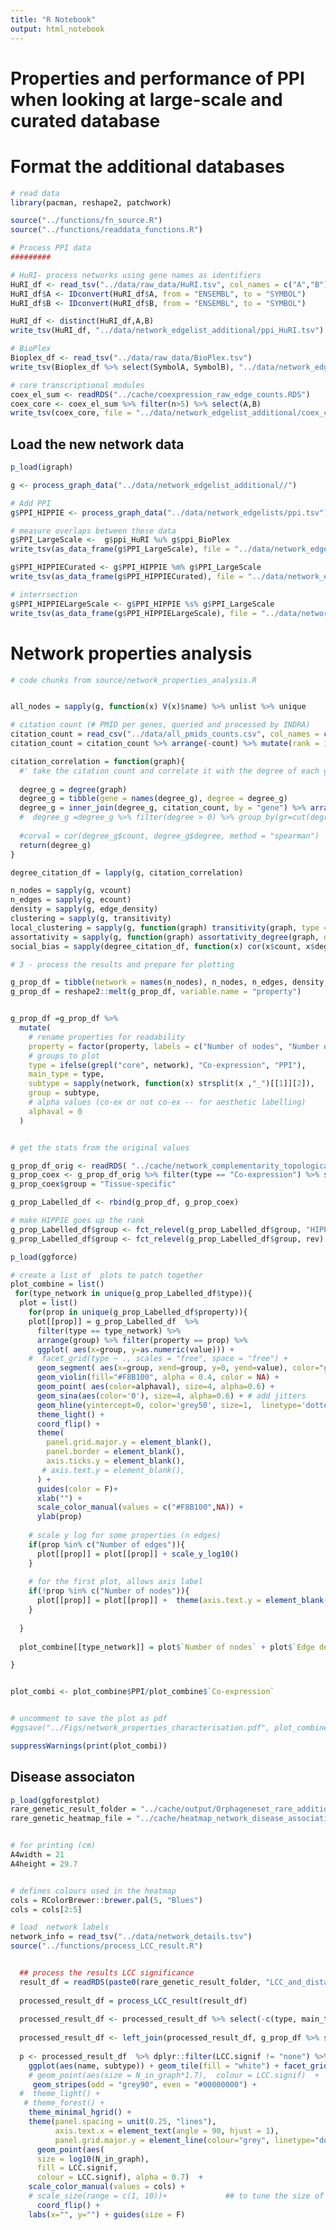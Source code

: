 ```yaml
---
title: "R Notebook"
output: html_notebook
---
```


# Properties and performance of PPI when looking at large-scale and curated database

# Format the additional databases

```r
# read data
library(pacman, reshape2, patchwork)

source("../functions/fn_source.R")
source("../functions/readdata_functions.R")
```

```r
# Process PPI data
#########

# HuRI- process networks using gene names as identifiers
HuRI_df <- read_tsv("../data/raw_data/HuRI.tsv", col_names = c("A","B"))
HuRI_df$A <- IDconvert(HuRI_df$A, from = "ENSEMBL", to = "SYMBOL")
HuRI_df$B <- IDconvert(HuRI_df$B, from = "ENSEMBL", to = "SYMBOL")

HuRI_df <- distinct(HuRI_df,A,B)
write_tsv(HuRI_df, "../data/network_edgelist_additional/ppi_HuRI.tsv")

# BioPlex
Bioplex_df <- read_tsv("../data/raw_data/BioPlex.tsv")
write_tsv(Bioplex_df %>% select(SymbolA, SymbolB), "../data/network_edgelist_additional/ppi_BioPlex.tsv")

# core transcriptional modules
coex_el_sum <- readRDS("../cache/coexpression_raw_edge_counts.RDS")
coex_core <- coex_el_sum %>% filter(n>5) %>% select(A,B)
write_tsv(coex_core, file = "../data/network_edgelist_additional/coex_core.tsv")
```


## Load the new network data
```r
p_load(igraph)

g <- process_graph_data("../data/network_edgelist_additional//")

# Add PPI
g$PPI_HIPPIE <- process_graph_data("../data/network_edgelists/ppi.tsv")[[1]]

# measure overlaps between these data
g$PPI_LargeScale <-  g$ppi_HuRI %u% g$ppi_BioPlex
write_tsv(as_data_frame(g$PPI_LargeScale), file = "../data/network_edgelist_additional/PPI_LargeScale.tsv")

g$PPI_HIPPIECurated <- g$PPI_HIPPIE %m% g$PPI_LargeScale
write_tsv(as_data_frame(g$PPI_HIPPIECurated), file = "../data/network_edgelist_additional/PPI_HIPPIECurated.tsv")

# interrsection
g$PPI_HIPPIELargeScale <- g$PPI_HIPPIE %s% g$PPI_LargeScale
write_tsv(as_data_frame(g$PPI_HIPPIELargeScale), file = "../data/network_edgelist_additional/PPI_HIPPIELargeScale.tsv")
```



# Network properties analysis
```r
# code chunks from source/network_properties_analysis.R


all_nodes = sapply(g, function(x) V(x)$name) %>% unlist %>% unique 

# citation count (# PMID per genes, queried and processed by INDRA)
citation_count = read_csv("../data/all_pmids_counts.csv", col_names = c("gene", "count"), col_types = "ci")
citation_count = citation_count %>% arrange(-count) %>% mutate(rank = 1:nrow(.))

citation_correlation = function(graph){
  #' take the citation count and correlate it with the degree of each graph
  
  degree_g = degree(graph)
  degree_g = tibble(gene = names(degree_g), degree = degree_g) 
  degree_g = inner_join(degree_g, citation_count, by = "gene") %>% arrange(rank) 
  #  degree_g =degree_g %>% filter(degree > 0) %>% group_by(gr=cut(degree, breaks=c(1,5,10,50,100,500,1000,5000), right=FALSE))
  
  #corval = cor(degree_g$count, degree_g$degree, method = "spearman")
  return(degree_g)
}

degree_citation_df = lapply(g, citation_correlation)

n_nodes = sapply(g, vcount)
n_edges = sapply(g, ecount)
density = sapply(g, edge_density)
clustering = sapply(g, transitivity)
local_clustering = sapply(g, function(graph) transitivity(graph, type = "average"))
assortativity = sapply(g, function(graph) assortativity_degree(graph, directed = F))
social_bias = sapply(degree_citation_df, function(x) cor(x$count, x$degree, method = "spearman"))

# 3 - process the results and prepare for plotting

g_prop_df = tibble(network = names(n_nodes), n_nodes, n_edges, density, clustering, local_clustering, assortativity, social_bias)
g_prop_df = reshape2::melt(g_prop_df, variable.name = "property")


g_prop_df =g_prop_df %>%
  mutate(
    # rename properties for readability
    property = factor(property, labels = c("Number of nodes", "Number of edges", "Edge density", "Global clustering", "Avg local clustering", "Assortativity", "Social bias")),
    # groups to plot
    type = ifelse(grepl("core", network), "Co-expression", "PPI"), 
    main_type = type,
    subtype = sapply(network, function(x) strsplit(x ,"_")[[1]][2]), 
    group = subtype, 
    # alpha values (co-ex or not co-ex -- for aesthetic labelling)
    alphaval = 0
  )


# get the stats from the original values

g_prop_df_orig <- readRDS( "../cache/network_complementarity_topological.RDS")
g_prop_coex <- g_prop_df_orig %>% filter(type == "Co-expression") %>% select(-source)
g_prop_coex$group = "Tissue-specific"

g_prop_Labelled_df <- rbind(g_prop_df, g_prop_coex)

# make HIPPIE goes up the rank
g_prop_Labelled_df$group <- fct_relevel(g_prop_Labelled_df$group, "HIPPIE", "HIPPIELargeScale", "HIPPIECurated", "Tissue-specific")
g_prop_Labelled_df$group <- fct_relevel(g_prop_Labelled_df$group, rev)
```



```r
p_load(ggforce)

# create a list of  plots to patch together
plot_combine = list()
 for(type_network in unique(g_prop_Labelled_df$type)){
  plot = list()
    for(prop in unique(g_prop_Labelled_df$property)){
    plot[[prop]] = g_prop_Labelled_df  %>% 
      filter(type == type_network) %>%
      arrange(group) %>% filter(property == prop) %>%
      ggplot( aes(x=group, y=as.numeric(value))) + 
    #  facet_grid(type ~ ., scales = "free", space = "free") +
      geom_segment( aes(x=group, xend=group, y=0, yend=value), color="grey80", size=1.5) +
      geom_violin(fill="#F8B100", alpha = 0.4, color = NA) +
      geom_point( aes(color=alphaval), size=4, alpha=0.6) +
      geom_sina(aes(color='0'), size=4, alpha=0.6) + # add jitters
      geom_hline(yintercept=0, color='grey50', size=1,  linetype='dotted') +
      theme_light() + 
      coord_flip() +
      theme(
        panel.grid.major.y = element_blank(),
        panel.border = element_blank(),
        axis.ticks.y = element_blank(),
       # axis.text.y = element_blank(),
      ) +
      guides(color = F)+
      xlab("") +
      scale_color_manual(values = c("#F8B100",NA)) +
      ylab(prop)
    
    # scale y log for some properties (n edges)
    if(prop %in% c("Number of edges")){
      plot[[prop]] = plot[[prop]] + scale_y_log10()
    }
    
    # for the first plot, allows axis label
    if(!prop %in% c("Number of nodes")){
      plot[[prop]] = plot[[prop]] +  theme(axis.text.y = element_blank())
    }
    
  }
  
  plot_combine[[type_network]] = plot$`Number of nodes` + plot$`Edge density` + plot$`Global clustering` + plot$Assortativity + plot$`Social bias` + plot_layout(nrow = 1)

}


plot_combi <- plot_combine$PPI/plot_combine$`Co-expression`


# uncomment to save the plot as pdf
#ggsave("../Figs/network_properties_characterisation.pdf", plot_combine, height = 2.5, width = 9)

suppressWarnings(print(plot_combi))
```

## Disease associaton

```r

p_load(ggforestplot)
rare_genetic_result_folder = "../cache/output/Orphageneset_rare_additionalNetworks//"
rare_genetic_heatmap_file = "../cache/heatmap_network_disease_association_orphanets_genetic_rare_diseases_additionalNetworks.pdf"


# for printing (cm)
A4width = 21
A4height = 29.7


# defines colours used in the heatmap
cols = RColorBrewer::brewer.pal(5, "Blues")
cols = cols[2:5]

# load  network labels
network_info = read_tsv("../data/network_details.tsv")
source("../functions/process_LCC_result.R")


  ## process the results LCC significance
  result_df = readRDS(paste0(rare_genetic_result_folder, "LCC_and_distance_calculation_results.RDS"))
  
  processed_result_df = process_LCC_result(result_df)
  
  processed_result_df <- processed_result_df %>% select(-c(type, main_type, subtype, source)) 
  
  processed_result_df <- left_join(processed_result_df, g_prop_df %>% select(-c(property, value, alphaval)) %>% distinct())
  
  p <- processed_result_df  %>% dplyr::filter(LCC.signif != "none") %>%
    ggplot(aes(name, subtype)) + geom_tile(fill = "white") + facet_grid(.~main_type, space = "free", scale = "free")  +## to get the rect filled
    # geom_point(aes(size = N_in_graph*1.7),  colour = LCC.signif)  +   ## geom_point for circle illusion
     geom_stripes(odd = "grey90", even = "#00000000") +
  #  theme_light() + 
   # theme_forest() +
    theme_minimal_hgrid() +
    theme(panel.spacing = unit(0.25, "lines"),
          axis.text.x = element_text(angle = 90, hjust = 1), 
          panel.grid.major.y = element_line(colour="grey", linetype="dotted")) +
      geom_point(aes(
      size = log10(N_in_graph),
      fill = LCC.signif,
      colour = LCC.signif), alpha = 0.7)  + 
    scale_color_manual(values = cols) +
    # scale_size(range = c(1, 10))+             ## to tune the size of circles
      coord_flip() +
    labs(x="", y="") + guides(size = F)
```


